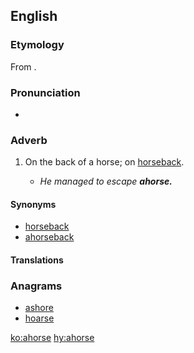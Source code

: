 ==English==

===Etymology===
From {{prefix|a|horse|lang=en}}.

===Pronunciation===
* {{a|UK}} {{IPA|/əˈhɔːs/|lang=en}}

===Adverb===
{{en-adv|-}}

# {{label|en|archaic}} On the back of a horse; on [[horseback#Adverb|horseback]].
#* ''He managed to escape '''ahorse.'''''

====Synonyms====
* [[horseback]]
* [[ahorseback]]

====Translations====
{{trans-see|on the back of a horse|horseback}}

===Anagrams===
* [[ashore#English|ashore]]
* [[hoarse#English|hoarse]]

[[ko:ahorse]]
[[hy:ahorse]]